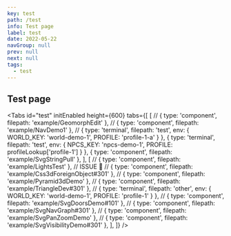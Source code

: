 ```yaml
---
key: test
path: /test
info: Test page
label: test
date: 2022-05-22
navGroup: null
prev: null
next: null
tags:
  - test
---
```



## Test page

<Tabs
  id="test"
  initEnabled
  height={600}
  tabs={[
    [
      // { type: 'component', filepath: 'example/GeomorphEdit' },
      // { type: 'component', filepath: 'example/NavDemo1' },
      // { type: 'terminal', filepath: 'test', env: { WORLD_KEY: 'world-demo-1', PROFILE: 'profile-1-a' } },
      { type: 'terminal', filepath: 'test', env: { NPCS_KEY: 'npcs-demo-1', PROFILE: profileLookup['profile-1'] } },
      { type: 'component', filepath: 'example/SvgStringPull' },
    ],
    [
    // { type: 'component', filepath: 'example/LightsTest' }, // ISSUE 🚧
    // { type: 'component', filepath: 'example/Css3dForeignObject#301' },
    // { type: 'component', filepath: 'example/Pyramid3dDemo' },
    // { type: 'component', filepath: 'example/TriangleDev#301' },
    // { type: 'terminal', filepath: 'other', env: { WORLD_KEY: 'world-demo-1', PROFILE: 'profile-1' } },
    // { type: 'component', filepath: 'example/SvgDoorsDemo#101' },
    // { type: 'component', filepath: 'example/SvgNavGraph#301' },
    // { type: 'component', filepath: 'example/SvgPanZoomDemo' },
    // { type: 'component', filepath: 'example/SvgVisibilityDemo#301' },
    ],
  ]}
/>
